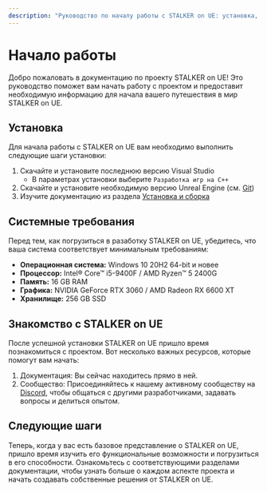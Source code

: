 ```yaml
---
description: "Руководство по началу работы с STALKER on UE: установка, системные требования и введение в проект для новых разработчиков."
---
```


# Начало работы

Добро пожаловать в документацию по проекту STALKER on UE! Это руководство поможет вам начать работу с проектом и предоставит необходимую информацию для начала вашего путешествия в мир STALKER on UE.

## Установка

Для начала работы с STALKER on UE вам необходимо выполнить следующие шаги установки:

1. Скачайте и установите последнюю версию Visual Studio
    - В параметрах установки выберите `Разработка игр на C++`
2. Скачайте и установите необходимую версию Unreal Engine (см. [Git](https://github.com/RedPandaProjects/STALKERonUE))
3. Изучите документацию из раздела [Установка и сборка](./install-and-build/build)

## Системные требования

Перед тем, как погрузиться в разаботку STALKER on UE, убедитесь, что ваша система соответствует минимальным требованиям:

- **Операционная система:** Windows 10 20H2 64-bit и новее
- **Процессор:** Intel® Core™ i5-9400F / AMD Ryzen™ 5 2400G
- **Память:** 16 GB RAM
- **Графика:** NVIDIA GeForce RTX 3060 / AMD Radeon RX 6600 XT
- **Хранилище:** 256 GB SSD

## Знакомство с STALKER on UE

После успешной установки STALKER on UE пришло время познакомиться с проектом. Вот несколько важных ресурсов, которые помогут вам начать:

1. Документация: Вы сейчас находитесь прямо в ней.
2. Сообщество: Присоединяйтесь к нашему активному сообществу на [Discord](https://discord.gg/red-projects-530968529311367178), чтобы общаться с другими разработчиками, задавать вопросы и делиться опытом.

## Следующие шаги

Теперь, когда у вас есть базовое представление о STALKER on UE, пришло время изучить его функциональные возможности и погрузиться в его способности. Ознакомьтесь с соответствующими разделами документации, чтобы узнать больше о каждом аспекте проекта и начать создавать собственные решения от STALKER on UE.
